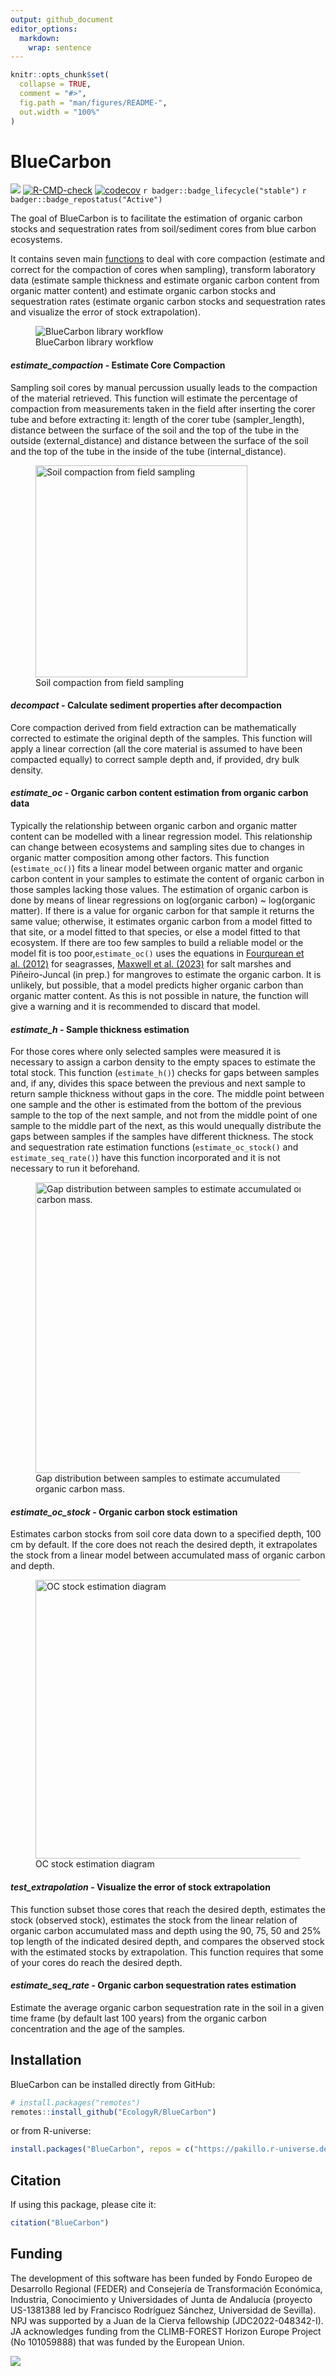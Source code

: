 ```yaml
---
output: github_document
editor_options: 
  markdown: 
    wrap: sentence
---
```


<!-- README.md is generated from README.Rmd. Please edit that file -->

```r
knitr::opts_chunk$set(
  collapse = TRUE,
  comment = "#>",
  fig.path = "man/figures/README-",
  out.width = "100%"
)
```

# BlueCarbon

<!-- badges: start -->

![](https://img.shields.io/github/r-package/v/EcologyR/BlueCarbon) [![R-CMD-check](https://github.com/EcologyR/BlueCarbon/actions/workflows/R-CMD-check.yaml/badge.svg)](https://github.com/EcologyR/BlueCarbon/actions/workflows/R-CMD-check.yaml) [![codecov](https://codecov.io/gh/EcologyR/BlueCarbon/graph/badge.svg)](https://app.codecov.io/gh/EcologyR/BlueCarbon) 
`r badger::badge_lifecycle("stable")` 
`r badger::badge_repostatus("Active")`

<!-- badges: end -->

The goal of BlueCarbon is to facilitate the estimation of organic carbon stocks and sequestration rates from soil/sediment cores from blue carbon ecosystems.

It contains seven main [functions](https://ecologyr.github.io/BlueCarbon/reference/index.html) to deal with core compaction (estimate and correct for the compaction of cores when sampling), transform laboratory data (estimate sample thickness and estimate organic carbon content from organic matter content) and estimate organic carbon stocks and sequestration rates (estimate organic carbon stocks and sequestration rates and visualize the error of stock extrapolation).

![BlueCarbon library workflow](man/figures/BC_workflow.png)

#### ***estimate_compaction*** **- Estimate Core Compaction**

Sampling soil cores by manual percussion usually leads to the compaction of the material retrieved. This function will estimate the percentage of compaction from measurements taken in the field after inserting the corer tube and before extracting it: length of the corer tube (sampler_length), distance between the surface of the soil and the top of the tube in the outside (external_distance) and distance between the surface of the soil and the top of the tube in the inside of the tube (internal_distance).

![Soil compaction from field sampling](man/figures/compaction.png){width="339"}

#### ***decompact*** **- Calculate sediment properties after decompaction**

Core compaction derived from field extraction can be mathematically corrected to estimate the original depth of the samples. This function will apply a linear correction (all the core material is assumed to have been compacted equally) to correct sample depth and, if provided, dry bulk density.

#### ***estimate_oc*** **- Organic carbon content estimation from organic carbon data**

Typically the relationship between organic carbon and organic matter content can be modelled with a linear regression model. This relationship can change between ecosystems and sampling sites due to changes in organic matter composition among other factors. This function (`estimate_oc()`) fits a linear model between organic matter and organic carbon content in your samples to estimate the content of organic carbon in those samples lacking those values. The estimation of organic carbon is done by means of linear regressions on log(organic carbon) \~ log(organic matter). If there is a value for organic carbon for that sample it returns the same value; otherwise, it estimates organic carbon from a model fitted to that site, or a model fitted to that species, or else a model fitted to that ecosystem. If there are too few samples to build a reliable model or the model fit is too poor,`estimate_oc()` uses the equations in [Fourqurean et al. (2012)](https://doi.org/10.1038/ngeo1477) for seagrasses, [Maxwell et al. (2023)](https://doi.org/10.1038/s41597-023-02633-x) for salt marshes and Piñeiro-Juncal (in prep.) for mangroves to estimate the organic carbon. It is unlikely, but possible, that a model predicts higher organic carbon than organic matter content. As this is not possible in nature, the function will give a warning and it is recommended to discard that model.


#### ***estimate_h*** **- Sample thickness estimation**

For those cores where only selected samples were measured it is necessary to assign a carbon density to the empty spaces to estimate the total stock. This function (`estimate_h()`) checks for gaps between samples and, if any, divides this space between the previous and next sample to return sample thickness without gaps in the core. The middle point between one sample and the other is estimated from the bottom of the previous sample to the top of the next sample, and not from the middle point of one sample to the middle part of the next, as this would unequally distribute the gaps between samples if the samples have different thickness. The stock and sequestration rate estimation functions (`estimate_oc_stock()` and `estimate_seq_rate()`) have this function incorporated and it is not necessary to run it beforehand.

![Gap distribution between samples to estimate accumulated organic carbon mass.](man/figures/estimate_h().png){width="465"}

#### ***estimate_oc_stock*** **- Organic carbon stock estimation**

Estimates carbon stocks from soil core data down to a specified depth, 100 cm by default. If the core does not reach the desired depth, it extrapolates the stock from a linear model between accumulated mass of organic carbon and depth.

![OC stock estimation diagram](man/figures/estimate_stock.png){width="446"}

#### ***test_extrapolation*** **- Visualize the error of stock extrapolation**

This function subset those cores that reach the desired depth, estimates the stock (observed stock), estimates the stock from the linear relation of organic carbon accumulated mass and depth using the 90, 75, 50 and 25% top length of the indicated desired depth, and compares the observed stock with the estimated stocks by extrapolation. This function requires that some of your cores do reach the desired depth.

#### ***estimate_seq_rate*** **- Organic carbon sequestration rates estimation**

Estimate the average organic carbon sequestration rate in the soil in a given time frame (by default last 100 years) from the organic carbon concentration and the age of the samples.

## Installation

BlueCarbon can be installed directly from GitHub:

``` r
# install.packages("remotes")
remotes::install_github("EcologyR/BlueCarbon")
```

or from R-universe:

``` r
install.packages("BlueCarbon", repos = c("https://pakillo.r-universe.dev", "https://cloud.r-project.org"))
```

## Citation

If using this package, please cite it:

```r
citation("BlueCarbon")
```

## Funding

The development of this software has been funded by Fondo Europeo de Desarrollo Regional (FEDER) and Consejería de Transformación Económica, Industria, Conocimiento y Universidades of Junta de Andalucía (proyecto US-1381388 led by Francisco Rodríguez Sánchez, Universidad de Sevilla).
NPJ was supported by a Juan de la Cierva fellowship (JDC2022-048342-I).
JA acknowledges funding from the CLIMB-FOREST Horizon Europe Project (No 101059888) that was funded by the European Union.

![](https://ecologyr.github.io/workshop/images/logos.png)
